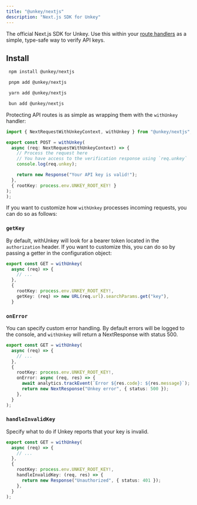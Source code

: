 ```yaml
---
title: "@unkey/nextjs"
description: "Next.js SDK for Unkey"
---
```


The official Next.js SDK for Unkey. Use this within your [route handlers](https://nextjs.org/docs/app/building-your-application/routing/route-handlers) as a simple, type-safe way to verify API keys.

<Card
  icon="github"
  title="github.com/unkeyed/sdks/tree/main/nextjs"
  href="https://github.com/sdks/unkey/tree/main/nextjs"
/>

## Install

<CodeGroup>

```bash npm
 npm install @unkey/nextjs
```

```bash pnpm
 pnpm add @unkey/nextjs
```

```bash yarn
 yarn add @unkey/nextjs
```

```bash bun
 bun add @unkey/nextjs
```

</CodeGroup>

Protecting API routes is as simple as wrapping them with the `withUnkey` handler:

```ts
import { NextRequestWithUnkeyContext, withUnkey } from "@unkey/nextjs";

export const POST = withUnkey(
  async (req: NextRequestWithUnkeyContext) => {
    // Process the request here
    // You have access to the verification response using `req.unkey`
    console.log(req.unkey);

    return new Response("Your API key is valid!");
  },
  { rootKey: process.env.UNKEY_ROOT_KEY! }
);
);
```

If you want to customize how `withUnkey` processes incoming requests, you can do so as follows:

### `getKey`

By default, withUnkey will look for a bearer token located in the `authorization` header. If you want to customize this, you can do so by passing a getter
in the configuration object:

```ts
export const GET = withUnkey(
  async (req) => {
    // ...
  },
  {
    rootKey: process.env.UNKEY_ROOT_KEY!,
    getKey: (req) => new URL(req.url).searchParams.get("key"),
  }
```

### `onError`

You can specify custom error handling. By default errors will be logged to the console, and `withUnkey` will return a NextResponse with status 500.

```ts
export const GET = withUnkey(
  async (req) => {
    // ...
  },
  {
    rootKey: process.env.UNKEY_ROOT_KEY!,
    onError: async (req, res) => {
      await analytics.trackEvent(`Error ${res.code}: ${res.message}`);
      return new NextResponse("Unkey error", { status: 500 });
    },
  }
);
```

### `handleInvalidKey`

Specify what to do if Unkey reports that your key is invalid.

```ts
export const GET = withUnkey(
  async (req) => {
    // ...
  },
  {
    rootKey: process.env.UNKEY_ROOT_KEY!,
    handleInvalidKey: (req, res) => {
      return new Response("Unauthorized", { status: 401 });
    },
  }
);
```
